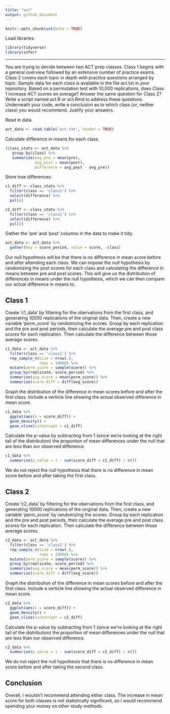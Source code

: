 ```yaml
---
title: "act"
output: github_document
---
```


```r
knitr::opts_chunk$set(echo = TRUE)
```

Load libraries.
```r
library(tidyverse)
library(infer)
```

***

You are trying to decide between two ACT prep classes. Class 1 begins with a general overview followed
by an extensive number of practice exams. Class 2 covers each topic in depth with practice questions 
arranged by topic. Sample data for each class is available in the file act.txt in your repository.  Based on a permutation test with
10,000 replications, does Class 1 increase ACT scores on average? Answer the same question for Class
2? Write a script named act.R or act.Rmd to address these questions. Underneath your code, write a 
conclusion as to which class (or, neither class) you would recommend. Justify your answers.

Read in data.
```r
act_data <- read.table('act.txt', header = TRUE)
```

Calculate difference in means for each class.
```r
(class_stats <- act_data %>%
   group_by(class) %>%
   summarize(avg_pre = mean(pre), 
             avg_post = mean(post),
             difference = avg_post - avg_pre))
```

Store true differences.
```r
c1_diff <- class_stats %>%
  filter(class == 'class1') %>%
  select(difference) %>%
  pull()

c2_diff <- class_stats %>%
  filter(class == 'class2') %>%
  select(difference) %>%
  pull()
```

Gather the 'pre' and 'post' columns in the data to make it tidy.
```r
act_data <- act_data %>%
  gather(key = score_period, value = score, -class)
```

Our null hypothesis will be that there is no difference in mean score before and after attending
each class. We can impose the null hypothesis by randomizing the post scores for each class and 
calculating the difference in means between pre and post scores. This will give us the distribution
of differences in means under the null hypothesis, which we can then compare our actual difference
in means to.

## Class 1

Create 'c1_data' by filtering for the obervations from the first class, and generating 10000 
replications of the original data. Then, create a new variable 'perm_score' by randomizing the 
scores. Group by each replication and the pre and post periods, then calculate the average pre and 
post class scores for each replication. Then calculate the difference between those average scores.
```r
c1_data <- act_data %>%
  filter(class == 'class1') %>%
  rep_sample_n(size = nrow(.),
               reps = 10000) %>%
  mutate(perm_score = sample(score)) %>%
  group_by(replicate, score_period) %>%
  summarize(avg_score = mean(perm_score)) %>%
  summarize(score_diff = diff(avg_score))
```

Graph the distribution of the difference in mean scores before and after the first class. Include
a verticle line showing the actual observed difference in mean score.
```r
c1_data %>%
  ggplot(aes(x = score_diff)) +
  geom_density() +
  geom_vline(xintercept = c1_diff)
```

Calculate the p-value by subtracting from 1 (since we're looking at the right tail of the 
distribution) the proportion of mean differences under the null that are less than our observed
difference.
```r
c1_data %>%
  summarize(p_value = 1 - sum(score_diff < c1_diff) / n())
```

We do not reject the null hypothesis that there is no difference in mean score before and after
taking the first class.

## Class 2

Create 'c2_data' by filtering for the obervations from the first class, and generating 10000 
replications of the original data. Then, create a new variable 'perm_score' by randomizing the 
scores. Group by each replication and the pre and post periods, then calculate the average pre and 
post class scores for each replication. Then calculate the difference between those average scores.
```r
c2_data <- act_data %>%
  filter(class == 'class2') %>%
  rep_sample_n(size = nrow(.),
               reps = 10000) %>%
  mutate(perm_score = sample(score)) %>%
  group_by(replicate, score_period) %>%
  summarize(avg_score = mean(perm_score)) %>%
  summarize(score_diff = diff(avg_score))
```

Graph the distribution of the difference in mean scores before and after the first class. Include
a verticle line showing the actual observed difference in mean score.
```r
c2_data %>%
  ggplot(aes(x = score_diff)) +
  geom_density() +
  geom_vline(xintercept = c2_diff)
```

Calculate the p-value by subtracting from 1 (since we're looking at the right tail of the 
distribution) the proportion of mean differences under the null that are less than our observed
difference.
```r
c2_data %>%
  summarize(p_value = 1 - sum(score_diff < c2_diff) / n())
```

We do not reject the null hypothesis that there is no difference in mean score before and after
taking the second class.

## Conclusion

Overall, I wouldn't recommend attending either class. The increase in mean score for both classes
is not statistically significant, so I would recommend spending your money on other study methods.
